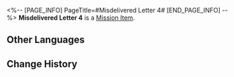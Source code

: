 <%-- [PAGE_INFO]
PageTitle=#Misdelivered Letter 4#
[END_PAGE_INFO] --%>
{{Item Infobox
|id          = 140081
|image       = Item Sealed Letter.png{{subst:void|<!--$UPLOAD:<<SpriteOutput/ItemFigures/190003.png>-<Item Sealed Letter.png>-<Item Icons>>-->}}
|type        = Mission Item
|invCategory = Missions
|rarity      = 3
|effect      = 
|description = An envelope found in Belobog.<br />The envelope reads: The trash I wrote should never see the light of day. That's fine, it can rot forever in the bottom of the dark mailbox.<br />Maybe someone in the Overworld can help you with this unsent letter.
}}
'''Misdelivered Letter 4''' is a [[Mission Item]].

==Other Languages==
{{Other Languages
|en   = Misdelivered Letter 4
|zhs  = 未妥投的信封•四
|zht  = 未投遞的信封•四
|ja   = 届かなかった手紙&nbsp;4
|ko   = 전해지지 못한 편지•4
|es   = Carta sin entregar (IV)
|fr   = Lettre non livrée&nbsp;4
|ru   = Недоставленное письмо IV
|th   = จดหมายที่ไม่ได้ส่ง 4
|vi   = Bức Thư Chưa Gửi - 4
|de   = Nicht zugestellter Brief 4
|id   = Surat yang Tidak Terkirim 4
|pt   = Carta Não Entregue 4
}}

==Change History==
{{Change History|1.0}}